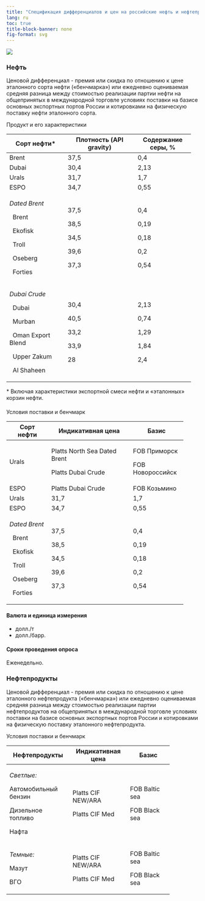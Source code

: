 ```yaml
---
title: "Спецификация дифференциалов и цен на российские нефть и нефтепродукты"
lang: ru
toc: true
title-block-banner: none
fig-format: svg
---
```


![](../images/icon-tanker.svg)

### Нефть

Ценовой дифференциал - премия или скидка по отношению к цене эталонного сорта нефти («бенчмарка») или ежедневно оцениваемая средняя разница между стоимостью реализации партии нефти на общепринятых в международной торговле условиях поставки на базисе основных экспортных портов России и котировками на физическую поставку нефти эталонного сорта.

Продукт и его характеристики

+---------------------+-------------------------+--------------------+
| Сорт нефти\*        | Плотность (API gravity) | Содержание серы, % |
+=====================+=========================+====================+
| Brent               | 37,5                    | 0,4                |
+---------------------+-------------------------+--------------------+
| Dubai               | 30,4                    | 2,13               |
+---------------------+-------------------------+--------------------+
| Urals               | 31,7                    | 1,7                |
+---------------------+-------------------------+--------------------+
| ESPO                | 34,7                    | 0,55               |
+---------------------+-------------------------+--------------------+
| *Dated Brent*       | 37,5                    | 0,4                |
|                     |                         |                    |
|   Brent             | 38,5                    | 0,19               |
|                     |                         |                    |
|   Ekofisk           | 34,5                    | 0,18               |
|                     |                         |                    |
|   Troll             | 39,6                    | 0,2                |
|                     |                         |                    |
|   Oseberg           | 37,3                    | 0,54               |
|                     |                         |                    |
|   Forties           |                         |                    |
+---------------------+-------------------------+--------------------+
| *Dubai Crude*       | 30,4                    | 2,13               |
|                     |                         |                    |
|   Dubai             | 40,5                    | 0,74               |
|                     |                         |                    |
|   Murban            | 33,2                    | 1,29               |
|                     |                         |                    |
|   Oman Export Blend | 33,9                    | 1,84               |
|                     |                         |                    |
|   Upper Zakum       | 28                      | 2,4                |
|                     |                         |                    |
|   Al Shaheen        |                         |                    |
+---------------------+-------------------------+--------------------+

\* Включая характеристики экспортной смеси нефти и «эталонных» корзин нефти.

#### 

Условия поставки и бенчмарк

+---------------+------------------------------+------------------+
| Сорт нефти    | Индикативная цена            | Базис            |
+===============+==============================+==================+
| Urals         | Platts North Sea Dated Brent | FOB Приморск     |
|               |                              |                  |
|               | Platts Dubai Crude           | FOB Новороссийск |
+---------------+------------------------------+------------------+
| ESPO          | Platts Dubai Crude           | FOB Козьмино     |
+---------------+------------------------------+------------------+
| Urals         | 31,7                         | 1,7              |
+---------------+------------------------------+------------------+
| ESPO          | 34,7                         | 0,55             |
+---------------+------------------------------+------------------+
| *Dated Brent* | 37,5                         | 0,4              |
|               |                              |                  |
|   Brent       | 38,5                         | 0,19             |
|               |                              |                  |
|   Ekofisk     | 34,5                         | 0,18             |
|               |                              |                  |
|   Troll       | 39,6                         | 0,2              |
|               |                              |                  |
|   Oseberg     | 37,3                         | 0,54             |
|               |                              |                  |
|   Forties     |                              |                  |
+---------------+------------------------------+------------------+

#### Валюта и единица измерения

-   долл./т
-   долл./барр.

#### Сроки проведения опроса

Еженедельно.

### Нефтепродукты

Ценовой дифференциал - премия или скидка по отношению к цене эталонного нефтепродукта («бенчмарка») или ежедневно оцениваемая средняя разница между стоимостью реализации партии нефтепродуктов на общепринятых в международной торговле условиях поставки на базисе основных экспортных портов России и котировками на физическую поставку эталонного нефтепродукта.

Условия поставки и бенчмарк

+----------------------+--------------------+----------------+
| Нефтепродукты        | Индикативная цена  | Базис          |
+======================+====================+================+
| *Светлые:*           | Platts CIF NEW/ARA | FOB Baltic sea |
|                      |                    |                |
| Автомобильный бензин | Platts CIF Med     | FOB Black sea  |
|                      |                    |                |
| Дизельное топливо    |                    |                |
|                      |                    |                |
| Нафта                |                    |                |
+----------------------+--------------------+----------------+
| *Темные:*            | Platts CIF NEW/ARA | FOB Baltic sea |
|                      |                    |                |
| Мазут                | Platts CIF Med     | FOB Black sea  |
|                      |                    |                |
| ВГО                  |                    |                |
+----------------------+--------------------+----------------+
